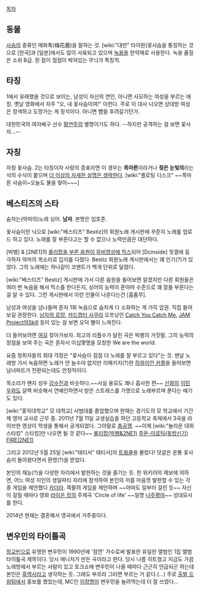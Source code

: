 [[목차]]

== 동물 ==
[[사슴]]의 종류인 매화록(梅花鹿)을 말하는 것.
[wiki:"대만" 타이완]꽃사슴을 통칭하는 것으로 [한국]과 [일본]에서도 많이 사육되고 있으며 [[녹용]]을 한약재로 사용한다. 녹용 품질은 소위 B급. 흰 점이 점점이 박혀있는 무늬가 특징적.

== 타칭 ==
1에서 유래했을 것으로 보이는, 남성이 자신의 연인, 아니면 사모하는 여성을 부르는 애칭. 옛날 영화에서 자주 "오, 내 꽃사슴이여!" 이런다. 주로 이 대사 나오면 상대방 여성은 정색하고 도망가는 게 정석이다. 아니면 뺨을 후려갈기던가.

대한민국의 여자배구 선수 [[황연주]]의 별명이기도 하다. --하지만 공격하는 걸 보면 꽃사자...--

== 자칭 ==
자칭 꽃사슴. 2는 타칭이자 사랑의 증표라면 이 경우는 '''목마른'''이라거나 '''젖은 눈빛의'''라는 식의 수식이 붙으며 [[더 이상의 자세한 설명은 생략한다]].
[wiki:"플로팅 디스크" ~~목마른 사슴이~오늘도 물을 찾아~~~]

== 베스티즈의 스타 ==
숨차는(악마의)노래 싱어. '''남자'''. 본명은 임호준. 

꽃사슴이란 닉으로 [wiki:"베스티즈" Bestiz]의 회원노래 게시판에 꾸준히 노래를 업로드 하고 있다. 노래를 잘 부른다고는 할 수 없으나 노력만큼은 대단하다.

[빅뱅] & [2NE1]의 [http://gall.dcinside.com/list.php?id=hit&no=7265&page=1 롤리팝을 부른 음원이 뮤비영상에 믹스]되어 [Dcinside] 힛겔에 등극하자 악마의 목소리로 입지를 다졌다. Bestiz 회원노래 게시판에서는 꽤 인기(?)가 있었다. 그의 노래에는 하나같이 코멘트가 백개 단위로 달렸다.

[wiki:"베스티즈" Bestiz] 게시판에 가서 다른 음원을 들어보면 알겠지만 다른 회원들은 여러 번 녹음을 해서 믹스를 한다든지, 싱어의 능력이 준아마 수준으로 꽤 잘들 부른다는 걸 알 수 있다. 그런 게시판에서 이런 인물이 나온다는건 [흠좀무].

남성과 여성을 넘나들며 혼자 1회 녹음으로 숨차게 다 소화하는 게 가히 압권. 직접 들어보길 권장한다. [http://bestgm.bestiz.net/zboard/zboard.php?id=singcotest&no=5910 남자의 로망], [[카드캡터 사쿠라]] 오프닝인 [http://bestgm.bestiz.net/zboard/zboard.php?id=singcotest&no=4956 Catch You Catch Me], [[JAM Project]]의[http://bestgm.bestiz.net/zboard/zboard.php?id=singcotest&no=6984 Skill] 등이 있는 걸 보면 오덕 삘이 느껴진다.

더 들어보려면 [http://bestgm.bestiz.net/zboard/zboard.php?id=singcotest&page=1&sn1=&divpage=1&sn=on&ss=off&sc=off&keyword=%B2%C9%BB%E7%BD%BF 여길] 찾아가보자. 최고의 리플수가 달린 곡은 빅뱅의 거짓말. 그의 능력의 정점을 보여 주는 곡은 혼자서 이십몇명을 모창한 We are the world.

요즘 청취자들의 최대 걱정은 "꽃사슴이 점점 더 노래를 잘 부르고 있다"는 것. 맨날 노래방 가서 녹음하면 노래가 안 늘수야 없지만 리패키지(?)한 [http://bestgm.bestiz.net/zboard/zboard.php?id=singcotest&no=7686 하와이안 커플]을 들어보면 남녀파트가 전환되는데도 안정적이다.

목소리가 왠지 성우 [[강수진]]과 비슷하다.~~사실 용모도 꽤나 흡사한 편~~ [[신화]]의 [[이민우]]와도 살짝 비슷해서 연예인하면서 받은 스트레스를 가명으로 노래부르며 푼다는 얘기도 있다.

[wiki:"홍익대학교" 모 대학교] 사범대를 졸업했으며 현재는 경기도의 모 학교에서 기간제 영어 교사로 근무 중. 2011년 7월 11일 교생실습을 하던 고등학교 축제에서 3곡을 라이브한 영상이 학생을 통해서 공개되었다. 그야말로 [[충공깽]]. ~~이제 [wiki:"놀라운 대회 스타킹" 스타킹]만 나오면 될 것 같다~~ [http://tvpot.daum.net/v/16778114?lu=flvPlayer_in 롤리팝(빅뱅&2NE1)] [http://tvpot.daum.net/v/16778308?lu=flvPlayer_in 주문-미로틱(동방신기)] [http://tvpot.daum.net/v/16778241?lu=flvPlayer_in FIRE(2NE1)]

그리고 2012년 5월 25일 [wiki:"태티서" 태티서]의 [http://bestgm.bestiz.net/zboard/zboard.php?id=singcotest&no=13190 트윙클]을 불렀다! 덧글은 온통 꽃사슴이 돌아왔다면서 환영(?)을 받았다.

본인의 재능(?)을 다양한 자리에서 발현하는 것을 즐기는 듯. 한 위키러의 제보에 의하면, 어느 여성 지인의 생일파티 자리에 참석하여 본인의 끼를 마음껏 발현할 수 있는 각종 게임을 제안했다 [[카더라]]. 쪽팔려 게임을 제안하며 ~~아마도 일부러 걸린 듯~~ 자신이 걸릴 때마다 영화 [[라이온 킹]]의 주제곡 'Circle of life' ~~일명 [[나주]]평야~~ 성대모사를 한다.  

2014년 현재는 결혼해서 영국에서 거주중이다. 

== 변우민의 타이틀곡 ==
[[정교빈]]으로 유명한 변우민이 1990년에 '잠깐' 가수로써 발표한 유일한 앨범인 1집 앨범 타이틀곡 제목이다. 당시 매니저가 만든 곡이라고 한다. 당시 나름 히트쳤고 지금도 가끔 노래방에서 부르는 사람이 있고 토크쇼에 변우민이 나올 때마다 근근히 언급되곤 하는데 본인은 [[흑역사]]라고 생각하는 듯. 그래도 부르라 그러면 부르는 거 같다.(…) 주로 [[출발 드림팀]]에서 홍보를 했었는데, MC인 [[이창명]]이 변우민을 놀려먹는데 더 잘 쓰였다...
